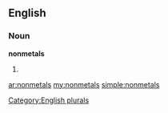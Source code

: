 ==English==

===Noun===
'''nonmetals'''

# {{plural of|[[nonmetal]]}}

[[Category:English plurals]]

[[ar:nonmetals]]
[[my:nonmetals]]
[[simple:nonmetals]]